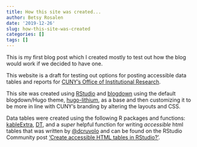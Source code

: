 ```yaml
---
title: How this site was created...
author: Betsy Rosalen
date: '2019-12-26'
slug: how-this-site-was-created
categories: []
tags: []
---
```


This is my first blog post which I created mostly to test out how the blog would work if we decided to have one.

This website is a draft for testing out options for posting accessible data tables and reports for [CUNY's Office of Institutional Research](https://www.cuny.edu/about/administration/offices/oira/institutional/).  

This site was created using [RStudio](https://rstudio.com/) and [blogdown](https://bookdown.org/yihui/blogdown/) using the default blogdown/Hugo theme, [hugo-lithium](https://github.com/yihui/hugo-lithium), as a base and then customizing it to be more in line with CUNY's branding by altering the layouts and CSS.  

Data tables were created using the following R packages and functions: [kableExtra](https://haozhu233.github.io/kableExtra/awesome_table_in_html.html), [DT](https://rstudio.github.io/DT/), and a *super* helpful function for writing *accessible* html tables that was written by [\@dcruvolo](https://community.rstudio.com/u/dcruvolo) and can be found on the RStudio Community post ['Create accessible HTML tables in RStudio?'](https://community.rstudio.com/t/re-create-accessible-html-tables-in-rstudio/47173).


